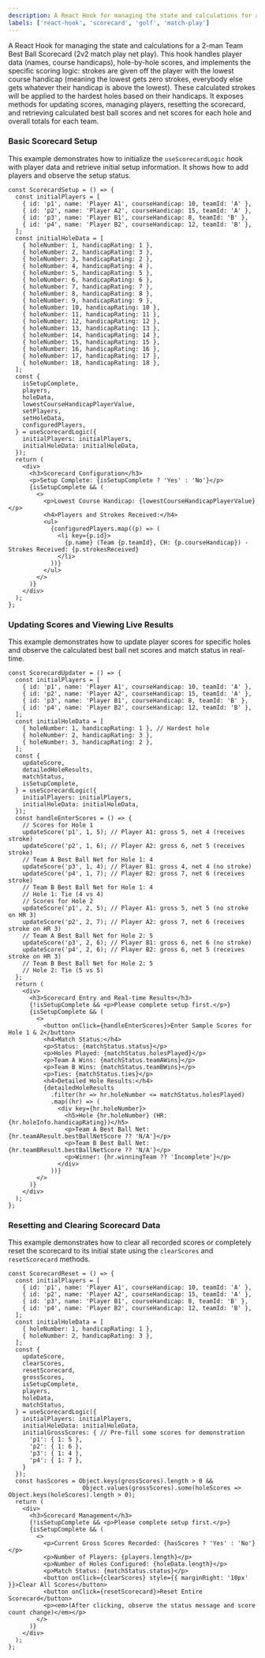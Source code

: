 ```yaml
---
description: A React Hook for managing the state and calculations for a 2-man Team Best Ball Scorecard (2v2 match play net play).
labels: ['react-hook', 'scorecard', 'golf', 'match-play']
---
```


A React Hook for managing the state and calculations for a 2-man Team Best Ball Scorecard (2v2 match play net play). This hook handles player data (names, course handicaps), hole-by-hole scores, and implements the specific scoring logic: strokes are given off the player with the lowest course handicap (meaning the lowest gets zero strokes, everybody else gets whatever their handicap is above the lowest). These calculated strokes will be applied to the hardest holes based on their handicaps. It exposes methods for updating scores, managing players, resetting the scorecard, and retrieving calculated best ball scores and net scores for each hole and overall totals for each team.

### Basic Scorecard Setup

This example demonstrates how to initialize the `useScorecardLogic` hook with player data and retrieve initial setup information. It shows how to add players and observe the setup status.

```tsx
const ScorecardSetup = () => {
  const initialPlayers = [
    { id: 'p1', name: 'Player A1', courseHandicap: 10, teamId: 'A' },
    { id: 'p2', name: 'Player A2', courseHandicap: 15, teamId: 'A' },
    { id: 'p3', name: 'Player B1', courseHandicap: 8, teamId: 'B' },
    { id: 'p4', name: 'Player B2', courseHandicap: 12, teamId: 'B' },
  ];
  const initialHoleData = [
    { holeNumber: 1, handicapRating: 1 },
    { holeNumber: 2, handicapRating: 3 },
    { holeNumber: 3, handicapRating: 2 },
    { holeNumber: 4, handicapRating: 4 },
    { holeNumber: 5, handicapRating: 5 },
    { holeNumber: 6, handicapRating: 6 },
    { holeNumber: 7, handicapRating: 7 },
    { holeNumber: 8, handicapRating: 8 },
    { holeNumber: 9, handicapRating: 9 },
    { holeNumber: 10, handicapRating: 10 },
    { holeNumber: 11, handicapRating: 11 },
    { holeNumber: 12, handicapRating: 12 },
    { holeNumber: 13, handicapRating: 13 },
    { holeNumber: 14, handicapRating: 14 },
    { holeNumber: 15, handicapRating: 15 },
    { holeNumber: 16, handicapRating: 16 },
    { holeNumber: 17, handicapRating: 17 },
    { holeNumber: 18, handicapRating: 18 },
  ];
  const {
    isSetupComplete,
    players,
    holeData,
    lowestCourseHandicapPlayerValue,
    setPlayers,
    setHoleData,
    configuredPlayers,
  } = useScorecardLogic({
    initialPlayers: initialPlayers,
    initialHoleData: initialHoleData,
  });
  return (
    <div>
      <h3>Scorecard Configuration</h3>
      <p>Setup Complete: {isSetupComplete ? 'Yes' : 'No'}</p>
      {isSetupComplete && (
        <>
          <p>Lowest Course Handicap: {lowestCourseHandicapPlayerValue}</p>
          <h4>Players and Strokes Received:</h4>
          <ul>
            {configuredPlayers.map((p) => (
              <li key={p.id}>
                {p.name} (Team {p.teamId}, CH: {p.courseHandicap}) - Strokes Received: {p.strokesReceived}
              </li>
            ))}
          </ul>
        </>
      )}
    </div>
  );
};
```
### Updating Scores and Viewing Live Results
This example demonstrates how to update player scores for specific holes and observe the calculated best ball net scores and match status in real-time.
```tsx
const ScorecardUpdater = () => {
  const initialPlayers = [
    { id: 'p1', name: 'Player A1', courseHandicap: 10, teamId: 'A' },
    { id: 'p2', name: 'Player A2', courseHandicap: 15, teamId: 'A' },
    { id: 'p3', name: 'Player B1', courseHandicap: 8, teamId: 'B' },
    { id: 'p4', name: 'Player B2', courseHandicap: 12, teamId: 'B' },
  ];
  const initialHoleData = [
    { holeNumber: 1, handicapRating: 1 }, // Hardest hole
    { holeNumber: 2, handicapRating: 3 },
    { holeNumber: 3, handicapRating: 2 },
  ];
  const {
    updateScore,
    detailedHoleResults,
    matchStatus,
    isSetupComplete,
  } = useScorecardLogic({
    initialPlayers: initialPlayers,
    initialHoleData: initialHoleData,
  });
  const handleEnterScores = () => {
    // Scores for Hole 1
    updateScore('p1', 1, 5); // Player A1: gross 5, net 4 (receives stroke)
    updateScore('p2', 1, 6); // Player A2: gross 6, net 5 (receives stroke)
    // Team A Best Ball Net for Hole 1: 4
    updateScore('p3', 1, 4); // Player B1: gross 4, net 4 (no stroke)
    updateScore('p4', 1, 7); // Player B2: gross 7, net 6 (receives stroke)
    // Team B Best Ball Net for Hole 1: 4
    // Hole 1: Tie (4 vs 4)
    // Scores for Hole 2
    updateScore('p1', 2, 5); // Player A1: gross 5, net 5 (no stroke on HR 3)
    updateScore('p2', 2, 7); // Player A2: gross 7, net 6 (receives stroke on HR 3)
    // Team A Best Ball Net for Hole 2: 5
    updateScore('p3', 2, 6); // Player B1: gross 6, net 6 (no stroke)
    updateScore('p4', 2, 6); // Player B2: gross 6, net 5 (receives stroke on HR 3)
    // Team B Best Ball Net for Hole 2: 5
    // Hole 2: Tie (5 vs 5)
  };
  return (
    <div>
      <h3>Scorecard Entry and Real-time Results</h3>
      {!isSetupComplete && <p>Please complete setup first.</p>}
      {isSetupComplete && (
        <>
          <button onClick={handleEnterScores}>Enter Sample Scores for Hole 1 & 2</button>
          <h4>Match Status:</h4>
          <p>Status: {matchStatus.status}</p>
          <p>Holes Played: {matchStatus.holesPlayed}</p>
          <p>Team A Wins: {matchStatus.teamAWins}</p>
          <p>Team B Wins: {matchStatus.teamBWins}</p>
          <p>Ties: {matchStatus.ties}</p>
          <h4>Detailed Hole Results:</h4>
          {detailedHoleResults
            .filter(hr => hr.holeNumber <= matchStatus.holesPlayed)
            .map((hr) => (
              <div key={hr.holeNumber}>
                <h5>Hole {hr.holeNumber} (HR: {hr.holeInfo.handicapRating})</h5>
                <p>Team A Best Ball Net: {hr.teamAResult.bestBallNetScore ?? 'N/A'}</p>
                <p>Team B Best Ball Net: {hr.teamBResult.bestBallNetScore ?? 'N/A'}</p>
                <p>Winner: {hr.winningTeam ?? 'Incomplete'}</p>
              </div>
            ))}
        </>
      )}
    </div>
  );
};
```
### Resetting and Clearing Scorecard Data
This example demonstrates how to clear all recorded scores or completely reset the scorecard to its initial state using the `clearScores` and `resetScorecard` methods.
```tsx
const ScorecardReset = () => {
  const initialPlayers = [
    { id: 'p1', name: 'Player A1', courseHandicap: 10, teamId: 'A' },
    { id: 'p2', name: 'Player A2', courseHandicap: 15, teamId: 'A' },
    { id: 'p3', name: 'Player B1', courseHandicap: 8, teamId: 'B' },
    { id: 'p4', name: 'Player B2', courseHandicap: 12, teamId: 'B' },
  ];
  const initialHoleData = [
    { holeNumber: 1, handicapRating: 1 },
    { holeNumber: 2, handicapRating: 3 },
  ];
  const {
    updateScore,
    clearScores,
    resetScorecard,
    grossScores,
    isSetupComplete,
    players,
    holeData,
    matchStatus,
  } = useScorecardLogic({
    initialPlayers: initialPlayers,
    initialHoleData: initialHoleData,
    initialGrossScores: { // Pre-fill some scores for demonstration
      'p1': { 1: 5 },
      'p2': { 1: 6 },
      'p3': { 1: 4 },
      'p4': { 1: 7 },
    }
  });
  const hasScores = Object.keys(grossScores).length > 0 &&
                     Object.values(grossScores).some(holeScores => Object.keys(holeScores).length > 0);
  return (
    <div>
      <h3>Scorecard Management</h3>
      {!isSetupComplete && <p>Please complete setup first.</p>}
      {isSetupComplete && (
        <>
          <p>Current Gross Scores Recorded: {hasScores ? 'Yes' : 'No'}</p>
          <p>Number of Players: {players.length}</p>
          <p>Number of Holes Configured: {holeData.length}</p>
          <p>Match Status: {matchStatus.status}</p>
          <button onClick={clearScores} style={{ marginRight: '10px' }}>Clear All Scores</button>
          <button onClick={resetScorecard}>Reset Entire Scorecard</button>
          <p><em>(After clicking, observe the status message and score count change)</em></p>
        </>
      )}
    </div>
  );
};